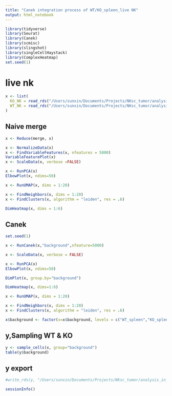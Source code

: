 ```yaml
---
title: "Canek integration process of WT/KO_spleen_live NK"
output: html_notebook
---
```


```r
library(tidyverse)
library(Seurat)
library(Canek)
library(scmisc)
library(slingshot)
library(singleCellHaystack)
library(ComplexHeatmap)
set.seed(1)
```


# live nk

```r
x <- list(
  KO_NK = read_rds("/Users/sunxin/Documents/Projects/NKsc_tumor/analysis_in_R/4.spleen_TIL_integration/output/KO_spleen/KO_live_NKonly_process.rds"),
  WT_NK = read_rds("/Users/sunxin/Documents/Projects/NKsc_tumor/analysis_in_R/4.spleen_TIL_integration/output/WT_spleen/WT_live_NKonly_process.rds")
)
```

## Naive merge 

```r
x <- Reduce(merge, x)
```


```r
x <- NormalizeData(x)
x <- FindVariableFeatures(x, nfeatures = 5000)
VariableFeaturePlot(x)
x <- ScaleData(x, verbose =FALSE)
```

```r
x <- RunPCA(x)
ElbowPlot(x, ndims=50)
```

```r
x <- RunUMAP(x, dims = 1:20)
```

```r
x <- FindNeighbors(x, dims = 1:20)
x <- FindClusters(x, algorithm = "leiden", res = .6)
```

```r
DimHeatmap(x, dims = 1:6)
```

## Canek 

```r
set.seed(1)
```


```r
x <- RunCanek(x,"background",nfeature=5000)
```

```r
x <- ScaleData(x, verbose = FALSE)
```

```r
x <- RunPCA(x)
ElbowPlot(x, ndims=50)
```

```r
DimPlot(x, group.by="background")
```

```r
DimHeatmap(x, dims=1:6)
```

```r
x <- RunUMAP(x, dims = 1:20)
```

```r
x <- FindNeighbors(x, dims = 1:20)
x <- FindClusters(x, algorithm = "leiden", res = .6)
```


```r
x$background <- factor(x=x$background, levels = c("WT_spleen","KO_spleen"))
```


## y,Sampling WT & KO

```r
y <- sample_cells(x, group="background")
table(y$background)
```

## y export

```r
#write_rds(y, "/Users/sunxin/Documents/Projects/NKsc_tumor/analysis_in_R/4.spleen_TIL_integration/output/WT_KO_spleen_integration_process_livespleen_nk_sampling.rds")
```

```r
sessionInfo()
```



